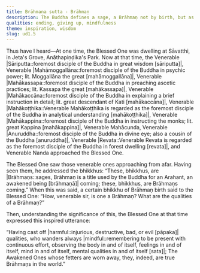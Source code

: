 ```yaml
---
title: Brāhmaṇa sutta - Brāhmaṇ
description: The Buddha defines a sage, a Brāhmaṇ not by birth, but as one who has cast off harmful qualities and is always mindful.
qualities: ending, giving up, mindfulness
theme: inspiration, wisdom
slug: ud1.5
---
```


Thus have I heard—At one time, the Blessed One was dwelling at Sāvatthi, in Jeta's Grove, Anāthapiṇḍika's Park. Now at that time, the Venerable |Sāriputta::foremost disciple of the Buddha in great wisdom [sāriputta]|, Venerable |Mahāmoggallāna::foremost disciple of the Buddha in psychic power; lit. Moggallāna the great [mahāmoggallāna]|, Venerable |Mahākassapa::foremost disciple of the Buddha in preaching ascetic practices; lit. Kassapa the great [mahākassapa]|, Venerable |Mahākaccāna::foremost disciple of the Buddha in explaining a brief instruction in detail; lit. great descendant of Kati [mahākaccāna]|, Venerable |Mahākoṭṭhika::Venerable Mahākoṭṭhika is regarded as the foremost disciple of the Buddha in analytical understanding [mahākoṭṭhika]|, Venerable |Mahākappina::foremost disciple of the Buddha in instructing the monks; lit. great Kappina [mahākappina]|, Venerable Mahācunda, Venerable |Anuruddha::foremost disciple of the Buddha in divine eye; also a cousin of the Buddha [anuruddha]|, Venerable |Revata::Venerable Revata is regarded as the foremost disciple of the Buddha in forest dwelling [revata]|, and Venerable Nanda approached the Blessed One.

The Blessed One saw those venerable ones approaching from afar. Having seen them, he addressed the bhikkhus: “These, bhikkhus, are |Brāhmaṇs::sages, Brāhmaṇ is a title used by the Buddha for an Arahant, an awakened being [brāhmaṇā]| coming; these, bhikkhus, are Brāhmaṇs coming.” When this was said, a certain bhikkhu of Brāhmaṇ birth said to the Blessed One: “How, venerable sir, is one a Brāhmaṇ? What are the qualities of a Brāhmaṇ?”

Then, understanding the significance of this, the Blessed One at that time expressed this inspired utterance:

“Having cast off |harmful::injurious, destructive, bad, or evil [pāpaka]| qualities,
who wanders always |mindful::remembering to be present with continuous effort, observing the body in and of itself, feelings in and of itself, mind in and of itself, mental qualities in and of itself [sata]|;
The Awakened Ones whose fetters are worn away,
they, indeed, are true Brāhmaṇs in the world.”